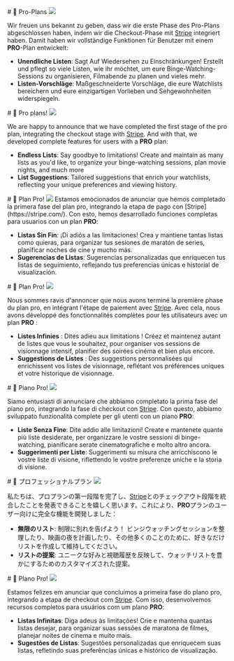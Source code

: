 
<div class="de-DE hidden">
  # 🎥 Pro-Plans

  <img src="https://raw.githubusercontent.com/status-451/plotwist/main/apps/web/public/images/thank-you/thank-you.jpg" className="border rounded-sm w-full aspect-video object-cover"/>

  Wir freuen uns bekannt zu geben, dass wir die erste Phase des Pro-Plans abgeschlossen haben, indem wir die Checkout-Phase mit [Stripe](https://stripe.com/) integriert haben. Damit haben wir vollständige Funktionen für Benutzer mit einem <b>PRO</b>-Plan entwickelt:

  - **Unendliche Listen**: Sagt Auf Wiedersehen zu Einschränkungen! Erstellt und pflegt so viele Listen, wie ihr möchtet, um eure Binge-Watching-Sessions zu organisieren, Filmabende zu planen und vieles mehr.
  - **Listen-Vorschläge**: Maßgeschneiderte Vorschläge, die eure Watchlists bereichern und eure einzigartigen Vorlieben und Sehgewohnheiten widerspiegeln.
</div>

<div class="en-US hidden">
  # 🎥 Pro plans!

  <img src="https://raw.githubusercontent.com/status-451/plotwist/main/apps/web/public/images/thank-you/thank-you.jpg" className="border rounded-sm w-full aspect-video object-cover"/>


  We are happy to announce that we have completed the first stage of the pro plan, integrating the checkout stage with [Stripe](https://stripe.com/). And with that, we developed complete features for users with a <b>PRO</b> plan:

  - **Endless Lists**: Say goodbye to limitations! Create and maintain as many lists as you'd like, to organize your binge-watching sessions, plan movie nights, and much more
  - **List Suggestions**: Tailored suggestions that enrich your watchlists, reflecting your unique preferences and viewing history.
</div>

<div class="es-ES hidden">
  # 🎥 Plan Pro!

  <img src="https://raw.githubusercontent.com/status-451/plotwist/main/apps/web/public/images/thank-you/thank-you.jpg" className="border rounded-sm w-full aspect-video object-cover"/>
  Estamos emocionados de anunciar que hemos completado la primera fase del plan pro, integrando la etapa de pago con [Stripe](https://stripe.com/). Con esto, hemos desarrollado funciones completas para usuarios con un plan <b>PRO</b>:

  - **Listas Sin Fin**: ¡Di adiós a las limitaciones! Crea y mantiene tantas listas como quieras, para organizar tus sesiones de maratón de series, planificar noches de cine y mucho más.
  - **Sugerencias de Listas**: Sugerencias personalizadas que enriquecen tus listas de seguimiento, reflejando tus preferencias únicas e historial de visualización.
</div>

<div class="fr-FR hidden">
  # 🎥 Plan Pro!

  <img src="https://raw.githubusercontent.com/status-451/plotwist/main/apps/web/public/images/thank-you/thank-you.jpg" className="border rounded-sm w-full aspect-video object-cover"/>

  Nous sommes ravis d'annoncer que nous avons terminé la première phase du plan pro, en intégrant l'étape de paiement avec [Stripe](https://stripe.com/). Avec cela, nous avons développé des fonctionnalités complètes pour les utilisateurs avec un plan <b>PRO</b> :

  - **Listes Infinies** : Dites adieu aux limitations ! Créez et maintenez autant de listes que vous le souhaitez, pour organiser vos sessions de visionnage intensif, planifier des soirées cinéma et bien plus encore.
  - **Suggestions de Listes** : Des suggestions personnalisées qui enrichissent vos listes de visionnage, reflétant vos préférences uniques et votre historique de visionnage.
</div>

<div class="it-IT hidden">
  # 🎥 Piano Pro!


  <img src="https://raw.githubusercontent.com/status-451/plotwist/main/apps/web/public/images/thank-you/thank-you.jpg" className="border rounded-sm w-full aspect-video object-cover"/>

  Siamo entusiasti di annunciare che abbiamo completato la prima fase del piano pro, integrando la fase di checkout con [Stripe](https://stripe.com/). Con questo, abbiamo sviluppato funzionalità complete per gli utenti con un piano <b>PRO</b>:

  - **Liste Senza Fine**: Dite addio alle limitazioni! Create e mantenete quante più liste desiderate, per organizzare le vostre sessioni di binge-watching, pianificare serate cinematografiche e molto altro ancora.
  - **Suggerimenti per Liste**: Suggerimenti su misura che arricchiscono le vostre liste di visione, riflettendo le vostre preferenze uniche e la storia di visione.
</div>

<div class="ja-JP hidden">
  # 🎥 プロフェッショナルプラン

  <img src="https://raw.githubusercontent.com/status-451/plotwist/main/apps/web/public/images/thank-you/thank-you.jpg" className="border rounded-sm w-full aspect-video object-cover"/>

  私たちは、プロプランの第一段階を完了し、[Stripe](https://stripe.com/)とのチェックアウト段階を統合したことを発表できることを嬉しく思います。これにより、<b>PRO</b>プランのユーザー向けに完全な機能を開発しました：

  - **無限のリスト**: 制限に別れを告げよう！ ビンジウォッチングセッションを整理したり、映画の夜を計画したり、その他多くのことのために、好きなだけリストを作成して維持してください。
  - **リストの提案**: ユニークな好みと視聴履歴を反映して、ウォッチリストを豊かにするためのカスタマイズされた提案。
</div>

<div class="pt-BR hidden">
  # 🎥 Plano Pro!

  <img src="https://raw.githubusercontent.com/status-451/plotwist/main/apps/web/public/images/thank-you/thank-you.jpg" className="border rounded-sm w-full aspect-video object-cover"/>

  Estamos felizes em anunciar que concluímos a primeira fase do plano pro, integrando a etapa de checkout com [Stripe](https://stripe.com/). Com isso, desenvolvemos recursos completos para usuários com um plano <b>PRO</b>:

  - **Listas Infinitas**: Diga adeus às limitações! Crie e mantenha quantas listas desejar, para organizar suas sessões de maratona de filmes, planejar noites de cinema e muito mais.
  - **Sugestões de Listas**: Sugestões personalizadas que enriquecem suas listas, refletindo suas preferências únicas e histórico de visualização.
</div>